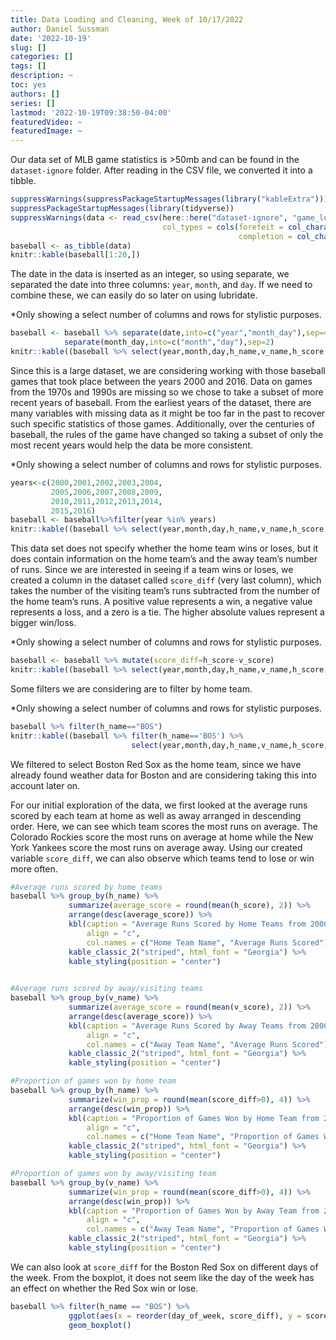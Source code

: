 ```yaml
---
title: Data Loading and Cleaning, Week of 10/17/2022
author: Daniel Sussman
date: '2022-10-19'
slug: []
categories: []
tags: []
description: ~
toc: yes
authors: []
series: []
lastmod: '2022-10-19T09:38:50-04:00'
featuredVideo: ~
featuredImage: ~
---
```



Our data set of MLB game statistics is >50mb and can be found in the `dataset-ignore` folder. After reading in the CSV file, we converted it into a tibble. 

```r
suppressWarnings(suppressPackageStartupMessages(library("kableExtra")))
suppressPackageStartupMessages(library(tidyverse))
suppressWarnings(data <- read_csv(here::here("dataset-ignore", "game_logs.csv"), 
                                  col_types = cols(forefeit = col_character(),
                                                   completion = col_character())))
baseball <- as_tibble(data)
knitr::kable(baseball[1:20,])
```

\n
\n

The date in the data is inserted as an integer, so using separate, we separated the date into three columns: `year`, `month`, and `day`. If we need to combine these, we can easily do so later on using lubridate.

*Only showing a select number of columns and rows for stylistic purposes.

```r
baseball <- baseball %>% separate(date,into=c("year","month_day"),sep=4) %>% 
            separate(month_day,into=c("month","day"),sep=2)
knitr::kable((baseball %>% select(year,month,day,h_name,v_name,h_score,v_score))[1:20,])
```
             
\n
\n

Since this is a large dataset, we are considering working with those baseball games that took place between the years 2000 and 2016. Data on games from the 1970s and 1990s are missing so we chose to take a subset of more recent years of baseball. From the earliest years of the dataset, there are many variables with missing data as it might be too far in the past to recover such specific statistics of those games. Additionally, over the centuries of baseball, the rules of the game have changed so taking a subset of only the most recent years would help the data be more consistent. 

*Only showing a select number of columns and rows for stylistic purposes.

```r
years<-c(2000,2001,2002,2003,2004,
         2005,2006,2007,2008,2009,
         2010,2011,2012,2013,2014,
         2015,2016)
baseball <- baseball%>%filter(year %in% years)
knitr::kable((baseball %>% select(year,month,day,h_name,v_name,h_score,v_score))[1:20,])
```

\n
\n


This data set does not specify whether the home team wins or loses, but it does contain information on the home team's and the away team's number of runs. Since we are interested in seeing if a team wins or loses, we created a column in the dataset called `score_diff` (very last column), which takes the number of the visiting team's runs subtracted from the number of the home team's runs. A positive value represents a win, a negative value represents a loss, and a zero is a tie. The higher absolute values represent a bigger win/loss. 

*Only showing a select number of columns and rows for stylistic purposes.

```r
baseball <- baseball %>% mutate(score_diff=h_score-v_score)
knitr::kable((baseball %>% select(year,month,day,h_name,v_name,h_score,v_score,score_diff))[1:20,])
```


\n
\n

Some filters we are considering are to filter by home team.

*Only showing a select number of columns and rows for stylistic purposes.

```r
baseball %>% filter(h_name=="BOS")
knitr::kable((baseball %>% filter(h_name=='BOS') %>% 
                           select(year,month,day,h_name,v_name,h_score,v_score,score_diff))[1:20,])
```

We filtered to select Boston Red Sox as the home team, since we have already found weather data for Boston and are considering taking this into account later on.

For our initial exploration of the data, we first looked at the average runs scored by each team at home as well as away arranged in descending order. Here, we can see which team scores the most runs on average. The Colorado Rockies score the most runs on average at home while the New York Yankees score the most runs on average away. Using our created variable `score_diff`, we can also observe which teams tend to lose or win more often. 

``` r
#Average runs scored by home teams
baseball %>% group_by(h_name) %>% 
             summarize(average_score = round(mean(h_score), 2)) %>% 
             arrange(desc(average_score)) %>% 
             kbl(caption = "Average Runs Scored by Home Teams from 2000 to 2016", 
                 align = "c", 
                 col.names = c("Home Team Name", "Average Runs Scored")) %>% 
             kable_classic_2("striped", html_font = "Georgia") %>% 
             kable_styling(position = "center")
  

#Average runs scored by away/visiting teams
baseball %>% group_by(v_name) %>% 
             summarize(average_score = round(mean(v_score), 2)) %>% 
             arrange(desc(average_score)) %>% 
             kbl(caption = "Average Runs Scored by Away Teams from 2000 to 2016", 
                 align = "c", 
                 col.names = c("Away Team Name", "Average Runs Scored")) %>% 
             kable_classic_2("striped", html_font = "Georgia") %>% 
             kable_styling(position = "center")

#Proportion of games won by home team
baseball %>% group_by(h_name) %>% 
             summarize(win_prop = round(mean(score_diff>0), 4)) %>% 
             arrange(desc(win_prop)) %>% 
             kbl(caption = "Proportion of Games Won by Home Team from 2000 to 2016", 
                 align = "c", 
                 col.names = c("Home Team Name", "Proportion of Games Won")) %>% 
             kable_classic_2("striped", html_font = "Georgia") %>% 
             kable_styling(position = "center")

#Proportion of games won by away/visiting team
baseball %>% group_by(v_name) %>% 
             summarize(win_prop = round(mean(score_diff>0), 4)) %>% 
             arrange(desc(win_prop)) %>% 
             kbl(caption = "Proportion of Games Won by Away Team from 2000 to 2016", 
                 align = "c", 
                 col.names = c("Away Team Name", "Proportion of Games Won")) %>% 
             kable_classic_2("striped", html_font = "Georgia") %>% 
             kable_styling(position = "center")
```

We can also look at `score_diff` for the Boston Red Sox on different days of the week. From the boxplot, it does not seem like the day of the week has an effect on whether the Red Sox win or lose. 

```r
baseball %>% filter(h_name == "BOS") %>% 
             ggplot(aes(x = reorder(day_of_week, score_diff), y = score_diff)) + 
             geom_boxplot()
```


